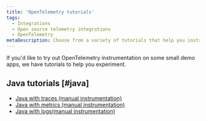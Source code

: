 ```yaml
---
title: 'OpenTelemetry tutorials'
tags:
  - Integrations
  - Open source telemetry integrations
  - OpenTelemetry
metaDescription: Choose from a variety of tutorials that help you instrument demo programs.
---
```


If you'd like to try out OpenTelemetry instrumentation on some small demo apps, we have tutorials to help you experiment.

## Java tutorials [#java]

  * [Java with traces (manual instrumentation)](/docs/more-integrations/open-source-telemetry-integrations/opentelemetry/opentelemetry-tutorials/opentelemetry-tutorial-java-traces)
  * [Java with metrics (manual instrumentation)](/docs/more-integrations/open-source-telemetry-integrations/opentelemetry/opentelemetry-tutorials/opentelemetry-tutorial-java-metrics)
  * [Java with logs(manual instrumentation)](/docs/more-integrations/open-source-telemetry-integrations/opentelemetry/opentelemetry-tutorials/opentelemetry-tutorial-java-logs)